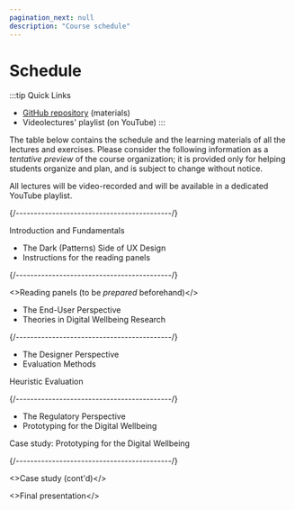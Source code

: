 ```yaml
---
pagination_next: null
description: "Course schedule"
---
```



# Schedule

:::tip Quick Links
* [GitHub repository](https://github.com/elite-polito/2025-design4dwb-materials) (materials)
* Videolectures' playlist (on YouTube)
:::

The table below contains the schedule and the learning materials of all the lectures and exercises. Please consider the following information as a _tentative preview_ of the course organization; it is provided only for helping students organize and plan, and is subject to change without notice.

All lectures will be video-recorded and will be available in a dedicated YouTube playlist.

<LectureTable defaultTeacher="Alberto Monge Roffarello" defaultType="Lecture" showMaterial={false} showRoom={true} language='EN'>

<LectureDivider topic='Class #1'/>{/*-------------------------------------------*/}

<LectureRow
    date="16/01/2025" time="13:00-15:00"
    room="Lab 8" video="https://youtu.be/2DE-6G5EblQ"
    >
    <Link to="https://elite.polito.it/2025-design4dwb-materials/slides/01-intro.pdf" title="Introduction and Fundamentals">Introduction and Fundamentals</Link>
</LectureRow>

<LectureRow
    date="16/01/2025" time="15:00-17:00"
    room="Lab 8"  video="https://youtu.be/2DE-6G5EblQ"
    >
    <ul>
    <li><Link to="https://elite.polito.it/2025-design4dwb-materials/slides/01b-acdps.pdf" title="The Dark (Patterns) Side of UX Design">The Dark (Patterns) Side of UX Design</Link></li>
    <li><Link to="https://elite.polito.it/2025-design4dwb-materials/exercises/01-reading-panels.pdf" title="Instructions for the reading panels">Instructions for the reading panels</Link></li>
    </ul>
</LectureRow>

<LectureDivider topic='Class #2'/>{/*-------------------------------------------*/}

<LectureRow
    date="23/01/2025" time="13:00-15:00"
    room="Lab 8" type="Exercise"
    >
    <>Reading panels (to be <em>prepared</em> beforehand)</>
</LectureRow>

<LectureRow
    date="23/01/2025" time="15:00-17:00"
    room="Lab 8" video = "https://youtu.be/7y__rr9A8xE"
    >
    <ul>
    <li><Link to="https://elite.polito.it/2025-design4dwb-materials/slides/02a-end-user-perspective.pdf" title="The End-User Perspective">The End-User Perspective</Link></li>
    <li><Link to="https://elite.polito.it/2025-design4dwb-materials/slides/02b-theories.pdf" title="Theories in Digital Wellbeing Research">Theories in Digital Wellbeing Research</Link></li>
    </ul>
</LectureRow>

<LectureDivider topic='Class #3'/>{/*-------------------------------------------*/}

<LectureRow
    date="30/01/2025" time="13:00-15:00"
    room="Lab 8" video = "https://youtu.be/vXBqHCzxg7E"
    >
     <ul>
     <li><Link to="https://elite.polito.it/2025-design4dwb-materials/slides/03a-designer-perspective.pdf" title="The Designer Perspective">The Designer Perspective</Link></li>
     <li><Link to="https://elite.polito.it/2025-design4dwb-materials/slides/03b-evaluation.pdf" title="Evaluation Methods">Evaluation Methods</Link></li>
     </ul> 
</LectureRow>

<LectureRow
    date="30/01/2025" time="15:00-17:00"
    room="Lab 8" type="Exercise"
    >
    <Link to="https://elite.polito.it/2025-design4dwb-materials/exercises/02-heuristic-evaluation.pdf" title="Heuristic Evaluation">Heuristic Evaluation</Link>
</LectureRow>

<LectureDivider topic='Class #4'/>{/*-------------------------------------------*/}

<LectureRow
    date="06/02/2025" time="13:00-15:00"
    room="Lab 8"
    >
    <ul>
    <li><Link to="https://elite.polito.it/2025-design4dwb-materials/slides/04a-regulation-perspective.pdf" title="The Regulatory Perspective">The Regulatory Perspective</Link></li>
    <li><Link to="https://elite.polito.it/2025-design4dwb-materials/slides/04b-prototyping.pdf" title="Prototyping for the Digital Wellbeing">Prototyping for the Digital Wellbeing</Link></li>
    </ul>
</LectureRow>

<LectureRow
    date="06/02/2025" time="15:00-17:00"
    room="Lab 8" type="Exercise"
    >
    <Link to="https://elite.polito.it/2025-design4dwb-materials/exercises/03-prototyping.pdf" title="Case study: Prototyping for the Digital Wellbeing">Case study: Prototyping for the Digital Wellbeing</Link>
</LectureRow>

<LectureDivider topic='Class #5'/>{/*-------------------------------------------*/}

<LectureRow
    date="13/02/2025" time="13:00-15:00"
    room="Lab 8" type="Exercise"
    >
    <>Case study (cont'd)</>
</LectureRow>

<LectureRow
    date="13/02/2025" time="15:00-17:00"
    room="Lab 8" type="Exercise"
    >
    <>Final presentation</>
</LectureRow>

</LectureTable>

